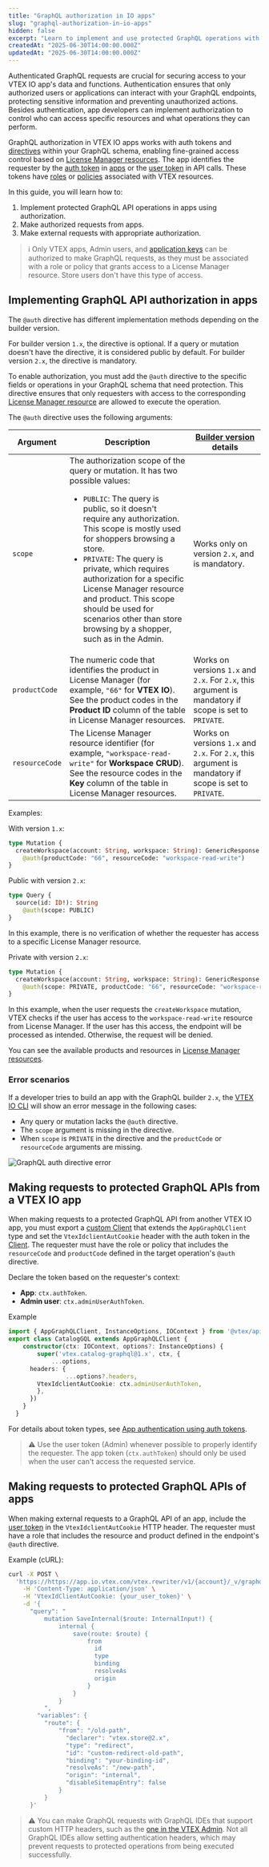 ```yaml
---
title: "GraphQL authorization in IO apps"
slug: "graphql-authorization-in-io-apps"
hidden: false
excerpt: "Learn to implement and use protected GraphQL operations with IO apps."
createdAt: "2025-06-30T14:00:00.000Z"
updatedAt: "2025-06-30T14:00:00.000Z"
---
```

Authenticated GraphQL requests are crucial for securing access to your VTEX IO app's data and functions. Authentication ensures that only authorized users or applications can interact with your GraphQL endpoints, protecting sensitive information and preventing unauthorized actions. Besides authentication, app developers can implement authorization to control who can access specific resources and what operations they can perform.

GraphQL authorization in VTEX IO apps works with auth tokens and [directives](https://graphql.org/learn/schema/#directives) within your GraphQL schema, enabling fine-grained access control based on [License Manager resources](https://help.vtex.com/en/tutorial/license-manager-resources--3q6ztrC8YynQf6rdc6euk3). The app identifies the requester by the [auth token](https://developers.vtex.com/docs/guides/app-authentication-using-auth-tokens) in [apps](https://developers.vtex.com/docs/guides/vtex-io-documentation-what-is-a-vtex-app) or the [user token](https://developers.vtex.com/docs/guides/api-authentication-using-user-tokens) in API calls. These tokens have [roles](https://help.vtex.com/en/tutorial/roles--7HKK5Uau2H6wxE1rH5oRbc) or [policies](https://developers.vtex.com/docs/guides/vtex-io-documentation-policies) associated with VTEX resources.

In this guide, you will learn how to:

1. Implement protected GraphQL API operations in apps using authorization.
2. Make authorized requests from apps.
3. Make external requests with appropriate authorization.

> ℹ️ Only VTEX apps, Admin users, and [application keys](https://developers.vtex.com/docs/guides/api-authentication-using-api-keys) can be authorized to make GraphQL requests, as they must be associated with a role or policy that grants access to a License Manager resource. Store users don't have this type of access.

## Implementing GraphQL API authorization in apps

The `@auth` directive has different implementation methods depending on the builder version.

For builder version `1.x`, the directive is optional. If a query or mutation doesn't have the directive, it is considered public by default. For builder version `2.x`, the directive is mandatory.

To enable authorization, you must add the `@auth` directive to the specific fields or operations in your GraphQL schema that need protection. This directive ensures that only requesters with access to the corresponding [License Manager resource](https://help.vtex.com/en/tutorial/license-manager-resources--3q6ztrC8YynQf6rdc6euk3) are allowed to execute the operation.

The `@auth` directive uses the following arguments:

<table>
  <thead>
    <tr>
      <th>Argument</th>
      <th>Description</th>
      <th><a href="https://developers.vtex.com/docs/guides/vtex-io-documentation-graphql-builder#versioning">Builder version</a> details</th>
    </tr>
  </thead>
  <tbody>
    <tr>
      <td><code>scope</code></td>
      <td>
        The authorization scope of the query or mutation. It has two possible values:
        <ul>
          <li><code>PUBLIC</code>: The query is public, so it doesn't require any authorization. This scope is mostly used for shoppers browsing a store.</li>
          <li><code>PRIVATE</code>: The query is private, which requires authorization for a specific License Manager resource and product. This scope should be used for scenarios other than store browsing by a shopper, such as in the Admin.</li>
        </ul>
      </td>
      <td>Works only on version <code>2.x</code>, and is mandatory.</td>
    </tr>
    <tr>
      <td><code>productCode</code></td>
      <td>The numeric code that identifies the product in License Manager (for example, <code>"66"</code> for <b>VTEX IO</b>). See the product codes in the <b>Product ID</b> column of the table in License Manager resources.</td>
      <td>Works on versions <code>1.x</code> and <code>2.x</code>. For <code>2.x</code>, this argument is mandatory if scope is set to <code>PRIVATE</code>.</td>
    </tr>
    <tr>
      <td><code>resourceCode</code></td>
      <td>The License Manager resource identifier (for example, <code>"workspace-read-write"</code> for <b>Workspace CRUD</b>). See the resource codes in the <b>Key</b> column of the table in License Manager resources.</td>
      <td>Works on versions <code>1.x</code> and <code>2.x</code>. For <code>2.x</code>, this argument is mandatory if scope is set to <code>PRIVATE</code>.</td>
    </tr>
  </tbody>
</table>

Examples:

With version `1.x`:

```graphql
type Mutation {
  createWorkspace(account: String, workspace: String): GenericResponse
    @auth(productCode: "66", resourceCode: "workspace-read-write")
}
```

Public with version `2.x`:

```graphql
type Query {
  source(id: ID!): String
    @auth(scope: PUBLIC)
}
```

In this example, there is no verification of whether the requester has access to a specific License Manager resource.

Private with version `2.x`:

```graphql
type Mutation {
  createWorkspace(account: String, workspace: String): GenericResponse
    @auth(scope: PRIVATE, productCode: "66", resourceCode: "workspace-read-write")
}
```

In this example, when the user requests the `createWorkspace` mutation, VTEX checks if the user has access to the `workspace-read-write` resource from License Manager. If the user has this access, the endpoint will be processed as intended. Otherwise, the request will be denied.

You can see the available products and resources in [License Manager resources](https://help.vtex.com/en/tutorial/license-manager-resources--3q6ztrC8YynQf6rdc6euk3).

### Error scenarios

If a developer tries to build an app with the GraphQL builder `2.x`, the [VTEX IO CLI](https://developers.vtex.com/docs/guides/vtex-io-documentation-vtex-io-cli-installation-and-command-reference) will show an error message in the following cases:

- Any query or mutation lacks the `@auth` directive.
- The `scope` argument is missing in the directive.
- When `scope` is `PRIVATE` in the directive and the `productCode` or `resourceCode` arguments are missing.

![GraphQL auth directive error](../../images/graphql-auth-directive-error.png)

## Making requests to protected GraphQL APIs from a VTEX IO app

When making requests to a protected GraphQL API from another VTEX IO app, you must export a [custom Client](https://developers.vtex.com/docs/guides/vtex-io-documentation-how-to-create-and-use-clients) that extends the `AppGraphQLClient` type and set the `VtexIdclientAutCookie` header with the auth token in the [Client](https://developers.vtex.com/docs/guides/vtex-io-documentation-clients). The requester must have the role or policy that includes the `resourceCode` and `productCode` defined in the target operation's `@auth` directive.

Declare the token based on the requester's context:

- **App**: `ctx.authToken`.
- **Admin user**: `ctx.adminUserAuthToken`.

Example

```typescript node/clients/catalogGraphQL/index.ts mark=9
import { AppGraphQLClient, InstanceOptions, IOContext } from '@vtex/api'
export class CatalogGQL extends AppGraphQLClient {
    constructor(ctx: IOContext, options?: InstanceOptions) {
        super('vtex.catalog-graphql@1.x', ctx, {
            ...options,
      headers: {
                ...options?.headers,
        VtexIdclientAutCookie: ctx.adminUserAuthToken,
        },
      })
    }
  }
```

For details about token types, see [App authentication using auth tokens](https://developers.vtex.com/docs/guides/app-authentication-using-auth-tokens).

> ⚠️ Use the user token (Admin) whenever possible to properly identify the requester. The app token (`ctx.authToken`) should only be used when the user can't access the requested service.

## Making requests to protected GraphQL APIs of apps

When making external requests to a GraphQL API of an app, include the [user token](https://developers.vtex.com/docs/guides/api-authentication-using-user-tokens) in the `VtexIdclientAutCookie` HTTP header. The requester must have a role that includes the resource and product defined in the endpoint's `@auth` directive.

Example (cURL):

```sh terminal mark=4
curl -X POST \
  'https://https://app.io.vtex.com/vtex.rewriter/v1/{account}/_v/graphql' \
    -H 'Content-Type: application/json' \
    -H 'VtexIdClientAutCookie: {your_user_token}' \
    -d '{
      "query": "
          mutation SaveInternal($route: InternalInput!) {
              internal {
                  save(route: $route) {
                      from
                        id
                        type
                        binding
                        resolveAs
                        origin
                      }
                  }
              }
          ",
        "variables": {
          "route": {
              "from": "/old-path",
                "declarer": "vtex.store@2.x",
                "type": "redirect",
                "id": "custom-redirect-old-path",
                "binding": "your-binding-id",
                "resolveAs": "/new-path",
                "origin": "internal",
                "disableSitemapEntry": false
              }
          }
      }'
  ```

> ⚠️ You can make GraphQL requests with GraphQL IDEs that support custom HTTP headers, such as the [one in the VTEX Admin](https://developers.vtex.com/docs/guides/graphql-ide). Not all GraphQL IDEs allow setting authentication headers, which may prevent requests to protected operations from being executed successfully.
